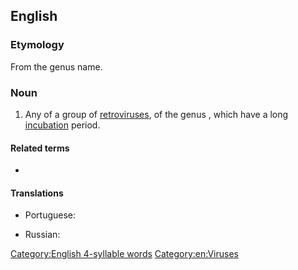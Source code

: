 {{also|lentivírus|Lentivirus}}
==English==
{{wikipedia}}

===Etymology===
From the genus name.

===Noun===
{{en-noun|es}}

# Any of a group of [[retrovirus]]es, of the genus {{taxlink|Lentivirus|genus|noshow=1}}, which have a long [[incubation]] period.
#: {{syn|en|lentiretrovirus}}

====Related terms====
* {{l|en|lentiviral}}

====Translations====
{{trans-top|any retrovirus of the genus ''Lentivirus''}}
* Portuguese: {{t|pt|lentivírus|m}}
{{trans-mid}}
* Russian: {{t|ru|лентиви́рус|m}}
{{trans-bottom}}

[[Category:English 4-syllable words]]
[[Category:en:Viruses]]